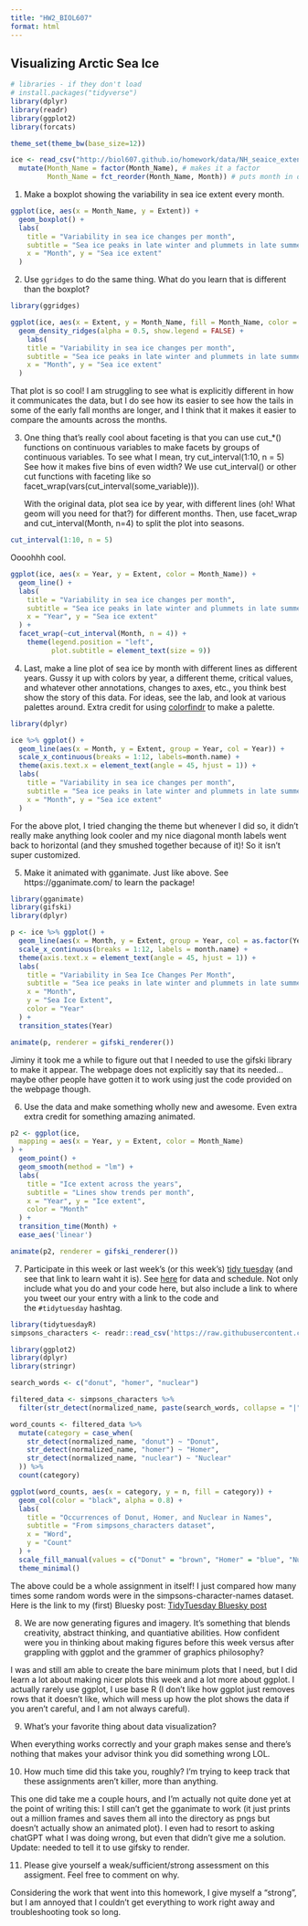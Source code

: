 ---
title: "HW2_BIOL607"
format: html
---

## Visualizing Arctic Sea Ice

```{r loading packages and data}
# libraries - if they don't load
# install.packages("tidyverse")
library(dplyr)
library(readr)
library(ggplot2)
library(forcats)

theme_set(theme_bw(base_size=12))

ice <- read_csv("http://biol607.github.io/homework/data/NH_seaice_extent_monthly_1978_2016.csv") %>%
  mutate(Month_Name = factor(Month_Name), # makes it a factor
         Month_Name = fct_reorder(Month_Name, Month)) # puts month in order
```

1.  Make a boxplot showing the variability in sea ice extent every month. 

```{r boxplots}
ggplot(ice, aes(x = Month_Name, y = Extent)) +
  geom_boxplot() +
  labs(
    title = "Variability in sea ice changes per month",
    subtitle = "Sea ice peaks in late winter and plummets in late summer",
    x = "Month", y = "Sea ice extent"
  ) 
```

2.  Use `ggridges` to do the same thing. What do you learn that is different than the boxplot?

```{r ggridges}
library(ggridges)

ggplot(ice, aes(x = Extent, y = Month_Name, fill = Month_Name, color = Month_Name)) +
  geom_density_ridges(alpha = 0.5, show.legend = FALSE) +
    labs(
    title = "Variability in sea ice changes per month",
    subtitle = "Sea ice peaks in late winter and plummets in late summer",
    x = "Month", y = "Sea ice extent"
  ) 
```

That plot is so cool! I am struggling to see what is explicitly different in how it communicates the data, but I do see how its easier to see how the tails in some of the early fall months are longer, and I think that it makes it easier to compare the amounts across the months.

3.  One thing that’s really cool about faceting is that you can use cut\_\*() functions on continuous variables to make facets by groups of continuous variables. To see what I mean, try cut_interval(1:10, n = 5) See how it makes five bins of even width? We use cut_interval() or other cut functions with faceting like so facet_wrap(vars(cut_interval(some_variable))).

    With the original data, plot sea ice by year, with different lines (oh! What geom will you need for that?) for different months. Then, use facet_wrap and cut_interval(Month, n=4) to split the plot into seasons.

```{r trying cut_interval}
cut_interval(1:10, n = 5)
```

Oooohhh cool.

```{r sea ice cut into pieces}
ggplot(ice, aes(x = Year, y = Extent, color = Month_Name)) +
  geom_line() +
  labs(
    title = "Variability in sea ice changes per month",
    subtitle = "Sea ice peaks in late winter and plummets in late summer",
    x = "Year", y = "Sea ice extent"
  ) +
  facet_wrap(~cut_interval(Month, n = 4)) +
    theme(legend.position = "left", 
          plot.subtitle = element_text(size = 9))

```

4.  Last, make a line plot of sea ice by month with different lines as different years. Gussy it up with colors by year, a different theme, critical values, and whatever other annotations, changes to axes, etc., you think best show the story of this data. For ideas, see the lab, and look at various palettes around. Extra credit for using [colorfindr](https://github.com/zumbov2/colorfindr) to make a palette.

```{r fancy line plot}
library(dplyr)

ice %>% ggplot() +
  geom_line(aes(x = Month, y = Extent, group = Year, col = Year)) + 
  scale_x_continuous(breaks = 1:12, labels=month.name) +
  theme(axis.text.x = element_text(angle = 45, hjust = 1)) +
  labs(
    title = "Variability in sea ice changes per month",
    subtitle = "Sea ice peaks in late winter and plummets in late summer",
    x = "Month", y = "Sea ice extent"
  ) 
```

For the above plot, I tried changing the theme but whenever I did so, it didn't really make anything look cooler and my nice diagonal month labels went back to horizontal (and they smushed together because of it)! So it isn't super customized.

5.  Make it animated with gganimate. Just like above. See https://gganimate.com/ to learn the package!

```{r}
library(gganimate)
library(gifski)
library(dplyr)

p <- ice %>% ggplot() +
  geom_line(aes(x = Month, y = Extent, group = Year, col = as.factor(Year))) + 
  scale_x_continuous(breaks = 1:12, labels = month.name) +
  theme(axis.text.x = element_text(angle = 45, hjust = 1)) +
  labs(
    title = "Variability in Sea Ice Changes Per Month",
    subtitle = "Sea ice peaks in late winter and plummets in late summer",
    x = "Month",
    y = "Sea Ice Extent",
    color = "Year"
  ) +
  transition_states(Year)

animate(p, renderer = gifski_renderer())

```

Jiminy it took me a while to figure out that I needed to use the gifski library to make it appear. The webpage does not explicitly say that its needed... maybe other people have gotten it to work using just the code provided on the webpage though.

6.  Use the data and make something wholly new and awesome. Even extra extra credit for something amazing animated.

```{r something new and awesome...}
p2 <- ggplot(ice,
  mapping = aes(x = Year, y = Extent, color = Month_Name)
) +
  geom_point() +
  geom_smooth(method = "lm") +
  labs(
    title = "Ice extent across the years",
    subtitle = "Lines show trends per month",
    x = "Year", y = "Ice extent",
    color = "Month"
  ) +
  transition_time(Month) +
  ease_aes('linear') 

animate(p2, renderer = gifski_renderer())

```

7.  Participate in this week or last week’s (or this week’s) [tidy tuesday](https://thomasmock.netlify.app/post/tidytuesday-a-weekly-social-data-project-in-r/) (and see that link to learn waht it is). See [here](https://github.com/rfordatascience/tidytuesday) for data and schedule. Not only include what you do and your code here, but also include a link to where you tweet our your entry with a link to the code and the `#tidytuesday` hashtag.

```{r tidy tuesday}
library(tidytuesdayR)
simpsons_characters <- readr::read_csv('https://raw.githubusercontent.com/rfordatascience/tidytuesday/main/data/2025/2025-02-04/simpsons_characters.csv')

library(ggplot2)
library(dplyr)
library(stringr)

search_words <- c("donut", "homer", "nuclear")

filtered_data <- simpsons_characters %>%
  filter(str_detect(normalized_name, paste(search_words, collapse = "|")))

word_counts <- filtered_data %>%
  mutate(category = case_when(
    str_detect(normalized_name, "donut") ~ "Donut",
    str_detect(normalized_name, "homer") ~ "Homer",
    str_detect(normalized_name, "nuclear") ~ "Nuclear"
  )) %>%
  count(category)

ggplot(word_counts, aes(x = category, y = n, fill = category)) +
  geom_col(color = "black", alpha = 0.8) +
  labs(
    title = "Occurrences of Donut, Homer, and Nuclear in Names",
    subtitle = "From simpsons_characters dataset",
    x = "Word",
    y = "Count"
  ) +
  scale_fill_manual(values = c("Donut" = "brown", "Homer" = "blue", "Nuclear" = "green")) +
  theme_minimal()

```

The above could be a whole assignment in itself! I just compared how many times some random words were in the simpsons-character-names dataset. Here is the link to my (first) Bluesky post: [TidyTuesday Bluesky post](https://bsky.app/profile/ckoolh.bsky.social/post/3lhlwz5nzfe2r)

8.  We are now generating figures and imagery. It’s something that blends creativity, abstract thinking, and quantiative abilities. How confident were you in thinking about making figures before this week versus after grappling with ggplot and the grammer of graphics philosophy?

I was and still am able to create the bare minimum plots that I need, but I did learn a lot about making nicer plots this week and a lot more about ggplot. I actually rarely use ggplot, I use base R (I don't like how ggplot just removes rows that it doesn't like, which will mess up how the plot shows the data if you aren't careful, and I am not always careful).

9.  What’s your favorite thing about data visualization?

When everything works correctly and your graph makes sense and there's nothing that makes your advisor think you did something wrong LOL.

10. How much time did this take you, roughly? I’m trying to keep track that these assignments aren’t killer, more than anything.

This one did take me a couple hours, and I'm actually not quite done yet at the point of writing this: I still can't get the gganimate to work (it just prints out a million frames and saves them all into the directory as pngs but doesn't actually show an animated plot). I even had to resort to asking chatGPT what I was doing wrong, but even that didn't give me a solution. Update: needed to tell it to use gifsky to render.

11. Please give yourself a weak/sufficient/strong assessment on this assigment. Feel free to comment on why.

Considering the work that went into this homework, I give myself a "strong", but I am annoyed that I couldn't get everything to work right away and troubleshooting took so long.
